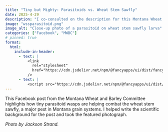 ```yaml
---
title: "Tiny but Mighty: Parasitoids vs. Wheat Stem Sawfly"
date: 2025-4-29
description: "I co-consulted on the description for this Montana Wheat and Barley Committee post about parasitoids and wheat stem sawfly - and I took the photo featured in it."
image: "wssparasitoid.png"
image_alt: "Close-up photo of a parasitoid on wheat stem sawfly larva"
categories: ["Facebook", "MWBC"]
# pinned: true
format:
  html:
    include-in-header: 
      - text: |
          <link
            rel="stylesheet"
            href="https://cdn.jsdelivr.net/npm/@fancyapps/ui/dist/fancybox.css"
          />
      - text: |
          <script src="https://cdn.jsdelivr.net/npm/@fancyapps/ui/dist/fancybox.umd.js"></script>
---
```


This Facebook post from the Montana Wheat and Barley Committee highlights how tiny parasitoid wasps are helping combat the wheat stem sawfly, a major pest in Montana grain systems. I helped write the scientific background for the post and took the featured photograph.

*Photo by Jackson Strand.*

<div id="fb-root"></div>
<script async defer crossorigin="anonymous" 
  src="https://connect.facebook.net/en_US/sdk.js#xfbml=1&version=v19.0"></script>

<div class="fb-post" 
     data-href="https://www.facebook.com/MTwheatbarley/posts/pfbid02ncXRBqXb2yvPSoUYP7jwv3wSKDpqRZaYQ2YztSZcnjKSBjbpRYoT3y1Tg7j3zMuyl?rdid=uPkVNbdJhqQKMIeN" 
     data-width="100%"></div> 